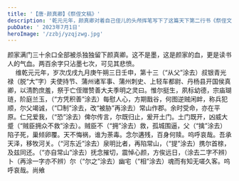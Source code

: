 ```yaml
---
title: '【唐·颜真卿】《祭侄文稿》'
description: '乾元元年，颜真卿对着自己侄儿的头颅挥笔写下了这篇天下第二行书《祭侄文稿》'
pubDate: ' 2023年7月1日'
heroImage: '/zzbj/yzqjzwg.jpg'
---
```

<div class="text-red-600">颜家满门三十余口全部被杀独独留下颜真卿。这不是墨，这是颜家的血，更是读书人的气血。两百余字只沾墨七次，可见其悲愤。</div>
<div class="w-full">
    <div class="border-solid border-2 border-teal-600 rounded p-4 leading-8">
   　 维乾元元年，岁次戊戌九月庚午朔三日壬申，第十三（“从父”涂去）叔银青光禄（脱“大”字）夫使持节、蒲州诸军事、蒲州刺史、上轻车都尉、丹杨县开国侯真卿，以清酌庶羞，祭于亡侄赠赞善大夫季明之灵曰。惟尔挺生，夙标幼德，宗庙瑚琏，阶庭兰玉，（“方凭积善”涂去）每慰人心，方期戬谷，何图逆贼闲衅，称兵犯顺，尔父竭诚，（“□制”涂去，改“被胁”再涂去）常山作郡。余时受命，亦在平原。仁兄爱我，（“恐”涂去）俾尔传言，尔既归止，爰开土门。土门既开，凶威大蹙（“贼臣拥众不救”涂去）。贼臣不（“拥”涂去）救，孤城围逼，父（“擒”涂去）陷子死，巢倾卵覆。天不悔祸，谁为荼毒。念尔遘残，百身何赎。呜呼哀哉。吾承天泽，移牧河关。（“河东近”涂去）泉明比者，再陷常山，（“提”涂去）携尔首榇，及兹同还。（“亦自常山”涂去）抚念摧切，震悼心颜，方俟远日，（涂去二字不辨）卜（再涂一字亦不辨）尔（“尔之”涂去）幽宅（“相”涂去）魂而有知无嗟久客。呜呼哀哉。尚飨
    </div>
</div>

